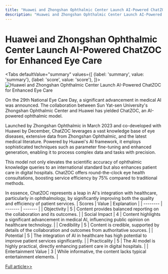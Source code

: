 ```yaml
---
title: "Huawei and Zhongshan Ophthalmic Center Launch AI-Powered ChatZOC for Enhanced Eye Care"
description: "Huawei and Zhongshan Ophthalmic Center Launch AI-Powered ChatZOC for Enhanced Eye Care"
---
```



# Huawei and Zhongshan Ophthalmic Center Launch AI-Powered ChatZOC for Enhanced Eye Care


<Tabs
	defaultValue="summary"
	values={[
	{label: 'summary', value: 'summary'},
	{label: 'score', value: 'score'},
]}>
<TabItem value="summary">
<img
  src="https://image.informedainews.com/2024/06/Hea-QC8-1717723101-0.jpg"
  alt="Huawei and Zhongshan Ophthalmic Center Launch AI-Powered ChatZOC for Enhanced Eye Care"
/>



On the 29th National Eye Care Day, a significant advancement in medical AI was announced. The collaboration between Sun Yat-sen University's Zhongshan Ophthalmic Center and Huawei has yielded ChatZOC, an AI-powered ophthalmic model.

Launched by Zhongshan Ophthalmic in March 2023 and co-developed with Huawei by December, ChatZOC leverages a vast knowledge base of eye diseases, extensive data from Zhongshan Ophthalmic, and the latest medical literature. Powered by Huawei's AI framework, it employs sophisticated techniques such as parameter fine-tuning and enhanced generation, enabling it to process complex data and tasks with precision.

This model not only elevates the scientific accuracy of ophthalmic knowledge queries to an international standard but also enhances patient care in digital hospitals. ChatZOC offers round-the-clock eye health consultations, boosting service efficiency by 75% compared to traditional methods.

In essence, ChatZOC represents a leap in AI's integration with healthcare, particularly in ophthalmology, by significantly improving both the quality and efficiency of patient services.
</TabItem>
<TabItem value="score">
	| Scores     | Value   | Explanation |
	| -------- | ------- | ------- |
	| Objectivity  | 5    | Content provides balanced reporting on the collaboration and its outcomes.    |
	| Social Impact | 4     | Content highlights a significant advancement in medical AI, influencing public opinion on healthcare technology.    |
	| Credibility    | 5    | Content is credible, supported by details of the collaboration and outcomes from authoritative sources.    |
	| Potential    | 5    | The integration of AI in healthcare has high potential to improve patient services significantly.    |
	| Practicality    | 5    | The AI model is highly practical, directly enhancing patient care in digital hospitals.    |
	| Entertainment Value    | 3    | While informative, the content lacks typical entertainment elements.    |
</TabItem>
</Tabs>

[Full article>>](https://www.cnbeta.com.tw/articles/tech/1433875.htm)
